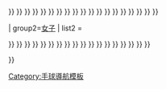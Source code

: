 {{Navbox
| name  = 亞洲手球錦標賽
| title    = 亞洲手球錦標賽
|listclass = hlist
|titlestyle=
|groupstyle=
| group1= [[亞洲男子手球錦標賽|男子]]
| list1 = <div>
{{nowrap|[[1977年亞洲男子手球錦標賽|1977 科威特市]]{{•}}}}
{{nowrap|[[1979年亞洲男子手球錦標賽|1979 南京]]{{•}}}}
{{nowrap|[[1983年亞洲男子手球錦標賽|1983 漢城]]{{•}}}}
{{nowrap|[[1987年亞洲男子手球錦標賽|1987 安曼]]{{•}}}}
{{nowrap|[[1989年亞洲男子手球錦標賽|1989 北京]]{{•}}}}
{{nowrap|[[1991年亞洲男子手球錦標賽|1991 廣島]]{{•}}}}
{{nowrap|[[1993年亞洲男子手球錦標賽|1993 麥納瑪]]{{•}}}}
{{nowrap|[[1995年亞洲男子手球錦標賽|1995 科威特市]]{{•}}}}
{{nowrap|[[2000年亞洲男子手球錦標賽|2000 熊本]]{{•}}}}
{{nowrap|[[2002年亞洲男子手球錦標賽|2002 伊斯法罕]]{{•}}}}
{{nowrap|[[2004年亞洲男子手球錦標賽|2004 杜拜]]{{•}}}}
{{nowrap|[[2006年亞洲男子手球錦標賽|2006 曼谷]]{{•}}}}
{{nowrap|[[2008年亞洲男子手球錦標賽|2008 伊斯法罕]]{{•}}}}
{{nowrap|[[2010年亞洲男子手球錦標賽|2010 貝魯特]]{{•}}}}
{{nowrap|[[2012年亞洲男子手球錦標賽|2012 吉達]]{{•}}}}
{{nowrap|[[2014年亞洲男子手球錦標賽|2014 麥納瑪]]{{•}}}}
{{nowrap|[[2016年亞洲男子手球錦標賽|2016 麥納瑪]]{{•}}}}
{{nowrap|[[2018年亞洲男子手球錦標賽|2018 水原市]]{{•}}}}
{{nowrap|[[2020年亞洲男子手球錦標賽|2020 科威特城]]{{•}}}}
{{nowrap|[[2022年亚洲男子手球锦标赛|2022 达曼-卡提夫]]{{•}}}}
</div>
| group2=[[亞洲女子手球錦標賽|女子]]
| list2 = <div>
{{nowrap|[[1987年亞洲女子手球錦標賽|1987 安曼]]{{•}}}}
{{nowrap|[[1989年亞洲女子手球錦標賽|1989 北京]]{{•}}}}
{{nowrap|[[1991年亞洲女子手球錦標賽|1991 廣島]]{{•}}}}
{{nowrap|[[1993年亞洲女子手球錦標賽|1993 汕頭]]{{•}}}}
{{nowrap|[[1995年亞洲女子手球錦標賽|1995 漢城]]{{•}}}}
{{nowrap|[[1997年亞洲女子手球錦標賽|1997 安曼]]{{•}}}}
{{nowrap|[[1999年亞洲女子手球錦標賽|1999 熊本]]{{•}}}}
{{nowrap|[[2000年亞洲女子手球錦標賽|2000 上海]]{{•}}}}
{{nowrap|[[2002年亞洲女子手球錦標賽|2002 阿拉木圖]]{{•}}}}
{{nowrap|[[2004年亞洲女子手球錦標賽|2004 廣島]]{{•}}}}
{{nowrap|[[2006年亞洲女子手球錦標賽|2006 廣州]]{{•}}}}
{{nowrap|[[2008年亞洲女子手球錦標賽|2008 曼谷]]{{•}}}}
{{nowrap|[[2010年亞洲女子手球錦標賽|2010 阿拉木圖]]{{•}}}}
{{nowrap|[[2012年亞洲女子手球錦標賽|2012 日惹]]{{•}}}}
{{nowrap|[[2015年亞洲女子手球錦標賽|2015 雅加达]]{{•}}}}
{{nowrap|[[2017年亞洲女子手球錦標賽|2017 水原市]]{{•}}}}
{{nowrap|[[2018年亞洲女子手球錦標賽|2018 熊本]]{{•}}}}
{{nowrap|[[2021年亚洲女子手球锦标赛|2021 安曼]]{{•}}}}
</div>}}<noinclude>
[[Category:手球導航模板]]
</noinclude>
